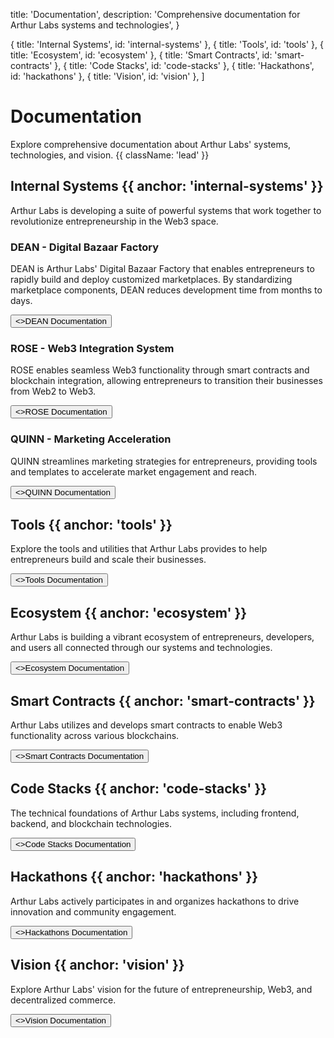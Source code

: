 
  title: 'Documentation',
  description: 'Comprehensive documentation for Arthur Labs systems and technologies',
}

  { title: 'Internal Systems', id: 'internal-systems' },
  { title: 'Tools', id: 'tools' },
  { title: 'Ecosystem', id: 'ecosystem' },
  { title: 'Smart Contracts', id: 'smart-contracts' },
  { title: 'Code Stacks', id: 'code-stacks' },
  { title: 'Hackathons', id: 'hackathons' },
  { title: 'Vision', id: 'vision' },
]

<HeroPattern />

# Documentation

Explore comprehensive documentation about Arthur Labs' systems, technologies, and vision. {{ className: 'lead' }}

## Internal Systems {{ anchor: 'internal-systems' }}

Arthur Labs is developing a suite of powerful systems that work together to revolutionize entrepreneurship in the Web3 space.

### DEAN - Digital Bazaar Factory

DEAN is Arthur Labs' Digital Bazaar Factory that enables entrepreneurs to rapidly build and deploy customized marketplaces. By standardizing marketplace components, DEAN reduces development time from months to days.

<div className="not-prose">
  <Button href="/docs/internal-systems/dean" variant="text" arrow="right">
    <>DEAN Documentation</>
  </Button>
</div>

### ROSE - Web3 Integration System

ROSE enables seamless Web3 functionality through smart contracts and blockchain integration, allowing entrepreneurs to transition their businesses from Web2 to Web3.

<div className="not-prose">
  <Button href="/docs/internal-systems/rose" variant="text" arrow="right">
    <>ROSE Documentation</>
  </Button>
</div>

### QUINN - Marketing Acceleration

QUINN streamlines marketing strategies for entrepreneurs, providing tools and templates to accelerate market engagement and reach.

<div className="not-prose">
  <Button href="/docs/internal-systems/quinn" variant="text" arrow="right">
    <>QUINN Documentation</>
  </Button>
</div>

## Tools {{ anchor: 'tools' }}

Explore the tools and utilities that Arthur Labs provides to help entrepreneurs build and scale their businesses.

<div className="not-prose">
  <Button href="/docs/tools" variant="text" arrow="right">
    <>Tools Documentation</>
  </Button>
</div>

## Ecosystem {{ anchor: 'ecosystem' }}

Arthur Labs is building a vibrant ecosystem of entrepreneurs, developers, and users all connected through our systems and technologies.

<div className="not-prose">
  <Button href="/docs/ecosystem" variant="text" arrow="right">
    <>Ecosystem Documentation</>
  </Button>
</div>

## Smart Contracts {{ anchor: 'smart-contracts' }}

Arthur Labs utilizes and develops smart contracts to enable Web3 functionality across various blockchains.

<div className="not-prose">
  <Button href="/docs/smart-contracts" variant="text" arrow="right">
    <>Smart Contracts Documentation</>
  </Button>
</div>

## Code Stacks {{ anchor: 'code-stacks' }}

The technical foundations of Arthur Labs systems, including frontend, backend, and blockchain technologies.

<div className="not-prose">
  <Button href="/docs/code-stacks" variant="text" arrow="right">
    <>Code Stacks Documentation</>
  </Button>
</div>

## Hackathons {{ anchor: 'hackathons' }}

Arthur Labs actively participates in and organizes hackathons to drive innovation and community engagement.

<div className="not-prose">
  <Button href="/docs/hackathons" variant="text" arrow="right">
    <>Hackathons Documentation</>
  </Button>
</div>

## Vision {{ anchor: 'vision' }}

Explore Arthur Labs' vision for the future of entrepreneurship, Web3, and decentralized commerce.

<div className="not-prose">
  <Button href="/docs/vision" variant="text" arrow="right">
    <>Vision Documentation</>
  </Button>
</div>